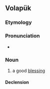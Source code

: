 ==Volapük==

===Etymology===
{{suffix|vo|ben|ed}}

===Pronunciation===
* {{IPA|vo|/beˈned/}}

===Noun===
{{vo-noun}}

# a good [[blessing]]

====Declension====
{{vo-decl-noun}}